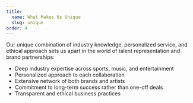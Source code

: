 ```yaml
---
title:
  name: What Makes Us Unique
  slug: unique
order: 4
---
```


Our unique combination of industry knowledge, personalized service, and ethical approach sets us apart in the world of talent representation and brand partnerships:

- Deep industry expertise across sports, music, and entertainment
- Personalized approach to each collaboration
- Extensive network of both brands and artists
- Commitment to long-term success rather than one-off deals
- Transparent and ethical business practices
